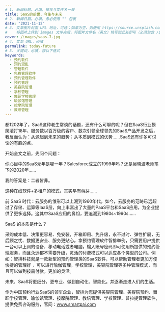 ```yaml
---
# 1. 新闻标题，必填，推荐与文件名一致
title: SaaS的前世、今生与未来
# 2. 新闻日期，必填，务必使用 "" 包裹
date: "2021-11-12"
# 3. 文章图片封面 URL 地址，可选；如果为空，则使用 https://source.unsplash.com/800x450/?city
#    将图片上传到 images 文件夹后，将图片文件名（英文）填写到此处即可（必须包含 /images/ 前缀）
cover: /images/saas-7.jpg
# 4. 文章 URL，必填
permalink: today-future
# 5. 关键词，必填，按以下格式
keywords:
  - 预约软件
  - 预约混乱
  - 管理软件
  - 免费管理软件
  - 预约管理软件
  - 预约管理
  - 美容院管理
  - 学校管理
  - 舞蹈学校管理
  - 瑜伽馆管理
  - 按摩院管理
  - 教培管理
---
```


都1202年了，SaaS这种老生常谈的话题，还有什么可聊的呢？但在SaaS行业摸爬滚打18年、服务数以百万级的客户、数次引领全球领先的SaaS产品开发之后，我反而认为：从源起到未来的趋势；从本质到模式的优势……SaaS还有许多可讨论的有趣的点。

开始全文之前，先问个问题：

你心目中的SaaS元年是哪一年？Salesforce成立的1999年吗？还是吴晓波老师笔下的2020年……

我的答案是：二者皆非。

这种在线软件+多租户的模式，其实早有萌芽……

前 SaaS 时代：云服务的雏形可以上溯到1960年代。如今，云服务的范畴已远超过了存储、运算等IaaS层，向上丰富出了大量的PaaS平台和SaaS应用，为企业提供了更多选择。这其中SaaS应用的鼻祖，要追溯到1980s~1990s……

SaaS 的本质是什么？

采购成本低、决策更容易、免安装，开箱即用、免升级，永不过时、弹性扩展，无后顾之忧、数据更安全、服务更贴心。拿预约管理软件智排举例，只需要用户提供一台可以上网的设备，移动电话或者电脑，输入账号密码即可使用所提供的预约管理服务，而且永远都不需要升级，灵活的付费模式可以适应各个类型的公司。例如：智排科技就是一款新型的预约管理类的SaaS软件，可以帮助管理者更加方便快捷的管理好 ，可以进行瑜伽管理，学校管理，美容院管理等多种管理模式，而且可以做到按需付款，更加的灵活。

未来，SaaS将更细分，更专业、做到自动化、智能化。并逐渐走进人们的生活。

作为中国预约行业SaaS的领军企业，智排为您提供美容院管理、美容院预约、舞蹈学校管理、瑜伽馆管理、按摩院管理、教培管理、学校管理、普拉提管理软件，提供免费咨询服务，官网：www.smartpai.com